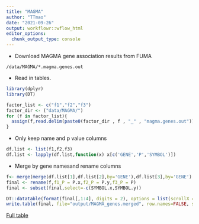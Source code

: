 ```yaml
---
title: "MAGMA"
author: "TTmao"
date: "2021-09-26"
output: workflowr::wflow_html
editor_options:
  chunk_output_type: console
---
```


* Download MAGMA gene association results from FUMA

```
/data/MAGMA/*.magma.genes.out
```

* Read in tables.

```r
library(dplyr)
library(DT)

factor_list <- c("f1","f2","f3")
factor_dir <- ("data/MAGMA/")
for (f in factor_list){
  assign(f,read.delim(paste0(factor_dir , f , "_" , "magma.genes.out")))
}

```

* Only keep name and p value columns
```r
df.list <- list(f1,f2,f3)
df.list <- lapply(df.list,function(x) x[c('GENE','P','SYMBOL')])
```

* Merge by gene namesand rename columns

```r
f<- merge(merge(df.list[1],df.list[2],by='GENE'),df.list[3],by='GENE')
final <- rename(f,f1_P = P.x,f2_P = P.y,f3_P = P)
final <- subset(final,select=-c(SYMBOL.x,SYMBOL.y))

DT::datatable(format(final[,1:4], digits = 2), options = list(scrollX = TRUE, keys = TRUE),rownames = F)
write.table(final, file="output/MAGMA_genes.merged", row.names=FALSE, sep="\t")
```

[Full table]("output/MAGMA.genes.merged")
